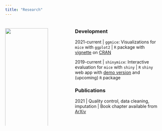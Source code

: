 ```yaml
---
title: "Research"
---
```


:::: {.columns}

::: {.column width="30%"}

### 

![](images/ggmice_logo.png){width=100%}

<br>

For an overview of my published work, see my [ORCID page](https://orcid.org/0000-0003-3276-2141). Other places to find my research output are my [Utrecht University page](https://www.uu.nl/staff/HIOberman), [OSF](https://osf.io/d8c5f/), and [Google Scholar](https://scholar.google.nl/citations?user=myLQXrEAAAAJ). I aim to work open source and make my research repositories available on [GitHub](https://github.com/hanneoberman).
:::

::: {.column width="10%"}
<!-- empty column to create gap -->
:::

::: {.column width="60%"}
### Development

2021-current \| `ggmice`: Visualizations for `mice` with `ggplot2` \| `R` package with [vignette](https://amices.org/ggmice/) on [CRAN](https://CRAN.R-project.org/package=ggmice)

2019-current \| `shinymice`: Interactive evaluation for `mice` with `shiny` \| `R` `shiny` web app with [demo version](https://hanneoberman.shinyapps.io/shinymice-demo/) and (upcoming) `R` package 

### Publications

2021 \| Quality control, data cleaning, imputation \| Book chapter available from [ArXiv](https://doi.org/10.48550/arXiv.2110.15877)

:::

::::
